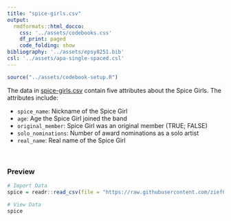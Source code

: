 ```yaml
---
title: "spice-girls.csv"
output: 
  rmdformats::html_docco:
    css: '../assets/codebooks.css'
    df_print: paged
    code_folding: show
bibliography: '../assets/epsy8251.bib'
csl: '../assets/apa-single-spaced.csl'
---
```



```r
source("../assets/codebook-setup.R")
```


The data in [spice-girls.csv](https://raw.githubusercontent.com/zief0002/epsy-8251/main/data/spice_girls.csv) contain five attributes about the Spice Girls. The attributes include:

- `spice_name`: Nickname of the Spice Girl
- `age`: Age the Spice Girl joined the band
- `original_member`: Spice Girl was an original member (TRUE; FALSE)
- `solo_nominations`: Number of award nominations as a solo artist
- `real_name`: Real name of the Spice Girl

<br />


### Preview

```r
# Import Data
spice = readr::read_csv(file = "https://raw.githubusercontent.com/zief0002/epsy-8251/main/data/spice_girls.csv")

# View Data
spice
```



<br />


